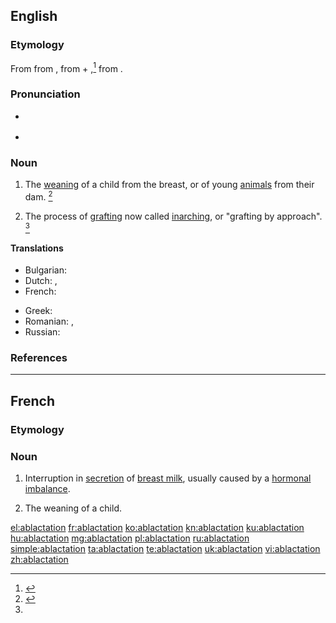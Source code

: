 ==English==

===Etymology===
From {{etyl|enm|en}} {{m|enm|ablactacioun}} from {{etyl|LL.|en}} {{m|la|ablactatio}}, {{m|la|ablactō||to wean}} from {{etyl|la|en}} {{m|la|ab||without}} + {{m|la|lacto||suckle}},<ref name=SOED>{{R:SOED5|page=5}}</ref> from {{m|la|lac||milk}}.

===Pronunciation===
* {{a|US}} {{IPA|/ˌæbˌlækˈteɪ.ʃn̩/|lang=en}}
* {{rhymes|eɪʃən|lang=en}}

===Noun===
{{en-noun}}

# The [[weaning]] of a child from the breast, or of young [[animal]]s from their dam. {{defdate|First attested from around (1350 to 1470).}}<ref name=SOED>{{R:SOED5|page=5}}</ref>
# {{label|en|obsolete|horticulture}} The process of [[grafting]] now called [[inarching]], or "grafting by approach". {{defdate|Attested from the late 17<sup>th</sup> century until the early 19<sup>th</sup> century.}}<ref name=SOED/>

====Translations====
{{trans-top|weaning}}
* Bulgarian: {{t|bg|аблактация|f|alt=аблакта́ция|sc=Cyrl}}
* Dutch: {{t|nl|ablactatie|m}}, {{t+|nl|spenen|n}}
* French: {{t+|fr|sevrage|m}}
{{trans-mid}}
* Greek: {{t+|el|απογαλακτισμός|m|sc=Grek}}
* Romanian: {{t+|ro|ablactație|f}}, {{t+|ro|înțărcare|f}}
* Russian: {{t+|ru|аблактация|f|alt=аблакта́ция}}
{{trans-bottom}}

===References===
<references/>

----

==French==

===Etymology===
{{prefix|ab|lactation|lang=fr}}

===Noun===
{{fr-noun|f}}

# {{label|fr|medicine}} Interruption in [[secretion]] of [[breast milk]], usually caused by a [[hormonal]] [[imbalance]].
# {{label|fr|medicine|archaic}} The weaning of a child.

[[el:ablactation]]
[[fr:ablactation]]
[[ko:ablactation]]
[[kn:ablactation]]
[[ku:ablactation]]
[[hu:ablactation]]
[[mg:ablactation]]
[[pl:ablactation]]
[[ru:ablactation]]
[[simple:ablactation]]
[[ta:ablactation]]
[[te:ablactation]]
[[uk:ablactation]]
[[vi:ablactation]]
[[zh:ablactation]]